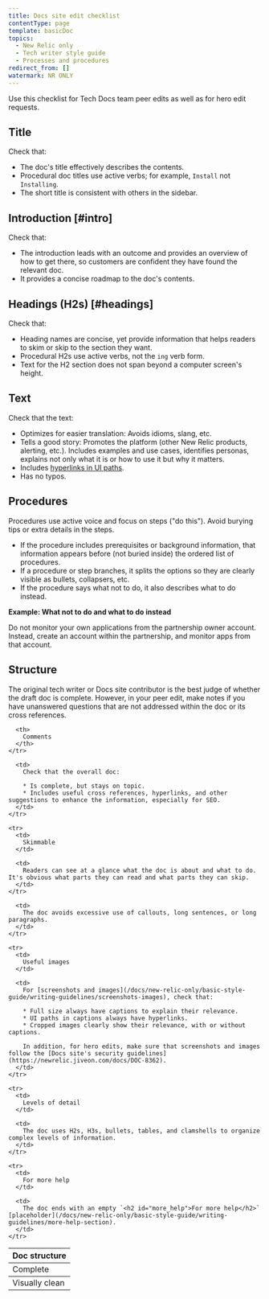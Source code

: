 ```yaml
---
title: Docs site edit checklist
contentType: page
template: basicDoc
topics:
  - New Relic only
  - Tech writer style guide
  - Processes and procedures
redirect_from: []
watermark: NR ONLY
---
```


Use this checklist for Tech Docs team peer edits as well as for hero edit requests.

## Title

Check that:

* The doc's title effectively describes the contents.
* Procedural doc titles use active verbs; for example, `Install` not `Installing`.
* The short title is consistent with others in the sidebar.

## Introduction [#intro]

Check that:

* The introduction leads with an outcome and provides an overview of how to get there, so customers are confident they have found the relevant doc.
* It provides a concise roadmap to the doc's contents.

## Headings (H2s) [#headings]

Check that:

* Heading names are concise, yet provide information that helps readers to skim or skip to the section they want.
* Procedural H2s use active verbs, not the `ing` verb form.
* Text for the H2 section does not span beyond a computer screen's height.

## Text

Check that the text:

* Optimizes for easier translation: Avoids idioms, slang, etc.
* Tells a good story: Promotes the platform (other New Relic products, alerting, etc.). Includes examples and use cases, identifies personas, explains not only what it is or how to use it but why it matters.
* Includes [hyperlinks in UI paths](/docs/new-relic-only/basic-style-guide/writing-guidelines/usage-dictionary#ui-path).
* Has no typos.

## Procedures

Procedures use active voice and focus on steps ("do this"). Avoid burying tips or extra details in the steps.

* If the procedure includes prerequisites or background information, that information appears before (not buried inside) the ordered list of procedures.
* If a procedure or step branches, it splits the options so they are clearly visible as bullets, collapsers, etc.
* If the procedure says what not to do, it also describes what to do instead.

**Example: What not to do and what to do instead**

Do not monitor your own applications from the partnership owner account. Instead, create an account within the partnership, and monitor apps from that account.

## Structure

The original tech writer or Docs site contributor is the best judge of whether the draft doc is complete. However, in your peer edit, make notes if you have unanswered questions that are not addressed within the doc or its cross references.

<Table>
  <thead>
    <tr>
      <th style={{ width: "200px" }}>
        Doc structure
      </th>

      <th>
        Comments
      </th>
    </tr>
  </thead>

  <tbody>
    <tr>
      <td>
        Complete
      </td>

      <td>
        Check that the overall doc:

        * Is complete, but stays on topic.
        * Includes useful cross references, hyperlinks, and other suggestions to enhance the information, especially for SEO.
      </td>
    </tr>

    <tr>
      <td>
        Skimmable
      </td>

      <td>
        Readers can see at a glance what the doc is about and what to do. It's obvious what parts they can read and what parts they can skip.
      </td>
    </tr>
  </tbody>

  <tbody>
    <tr>
      <td>
        Visually clean
      </td>

      <td>
        The doc avoids excessive use of callouts, long sentences, or long paragraphs.
      </td>
    </tr>

    <tr>
      <td>
        Useful images
      </td>

      <td>
        For [screenshots and images](/docs/new-relic-only/basic-style-guide/writing-guidelines/screenshots-images), check that:

        * Full size always have captions to explain their relevance.
        * UI paths in captions always have hyperlinks.
        * Cropped images clearly show their relevance, with or without captions.

        In addition, for hero edits, make sure that screenshots and images follow the [Docs site's security guidelines](https://newrelic.jiveon.com/docs/DOC-8362).
      </td>
    </tr>

    <tr>
      <td>
        Levels of detail
      </td>

      <td>
        The doc uses H2s, H3s, bullets, tables, and clamshells to organize complex levels of information.
      </td>
    </tr>

    <tr>
      <td>
        For more help
      </td>

      <td>
        The doc ends with an empty `<h2 id="more_help">For more help</h2>` [placeholder](/docs/new-relic-only/basic-style-guide/writing-guidelines/more-help-section).
      </td>
    </tr>
  </tbody>
</Table>
